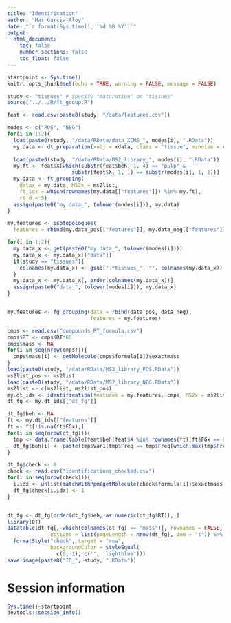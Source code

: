 ```yaml
---
title: "Identification"
author: "Mar Garcia-Aloy"
date: "`r format(Sys.time(), '%d %B %Y')`"
output: 
  html_document:
    toc: false
    number_sections: false
    toc_float: false
---
```


```r
startpoint <- Sys.time()
knitr::opts_chunk$set(echo = TRUE, warning = FALSE, message = FALSE)
```

```r
study <- "tissues" # specify "maturation" or "tissues"
source("../../R/ft_group.R")

feat <- read.csv(paste0(study, "/data/features.csv"))

modes <- c("POS", "NEG")
for(i in 1:2){
  load(paste0(study, "/data/RData/data_XCMS_", modes[i], ".RData"))
  my.data <- dt_preparation(xobj = xdata, class = "tissue", mznoise = c())
  
  load(paste0(study, "/data/RData/MS2_library_", modes[i], ".RData"))
  my.ft <- feat$X[which(substr(feat$beh, 1, 4) == "pulp" & 
                     substr(feat$X, 1, 1) == substr(modes[i], 1, 1))]
  my.data <- ft_grouping(
    datax = my.data, MS2x = ms2list, 
    ft_idx = which(rownames(my.data[["features"]]) %in% my.ft), 
    rt_d = 5)
  assign(paste0("my.data_", tolower(modes[i])), my.data)
}

my.features <- isotopologues(
  features = rbind(my.data_pos[["features"]], my.data_neg[["features"]]))

for(i in 1:2){
  my.data_x <- get(paste0("my.data_", tolower(modes[i])))
  my.data_x <- my.data_x[["data"]]
  if(study == "tissues"){
    colnames(my.data_x) <- gsub(".*tissues_", "", colnames(my.data_x))
  }
  my.data_x <- my.data_x[, order(colnames(my.data_x))]
  assign(paste0("data_", tolower(modes[i])), my.data_x)
}


my.features <- fg_grouping(data = rbind(data_pos, data_neg), 
                           features = my.features)

cmps <- read.csv("compounds_RT_formula.csv")
cmps$RT <- cmps$RT*60
cmps$mass <- NA
for(i in seq(nrow(cmps))){
  cmps$mass[i] <- getMolecule(cmps$formula[i])$exactmass
}
load(paste0(study, "/data/RData/MS2_library_POS.RData"))
ms2list_pos <- ms2list
load(paste0(study, "/data/RData/MS2_library_NEG.RData"))
ms2list <- c(ms2list, ms2list_pos)
my.dt_ids <- identification(features = my.features, cmps, MS2x = ms2list, rt_d = 120)
dt_fg <- my.dt_ids[["dt_fg"]]

dt_fg$beh <- NA
ft <- my.dt_ids[["features"]]
ft <- ft[!is.na(ft$FGx),]
for(i in seq(nrow(dt_fg))){
  tmp <- data.frame(table(feat$beh[feat$X %in% rownames(ft)[ft$FGx == dt_fg$FG[i]]]))
  dt_fg$beh[i] <- paste(tmp$Var1[tmp$Freq == tmp$Freq[which.max(tmp$Freq)]], collapse = "; ")
}

dt_fg$check <- 0
check <- read.csv("identifications_checked.csv")
for(i in seq(nrow(check))){
  i.idx <- unlist(matchWithPpm(getMolecule(check$formula[i])$exactmass, dt_fg$mass, ppm = 10))
  dt_fg$check[i.idx] <- 1
}


dt_fg <- dt_fg[order(dt_fg$beh, as.numeric(dt_fg$RT)), ]
library(DT)
datatable(dt_fg[,-which(colnames(dt_fg) == "mass")], rownames = FALSE, 
              options = list(pageLength = nrow(dt_fg), dom = 't')) %>% 
  formatStyle("check", target = "row", 
              backgroundColor = styleEqual(
                c(0, 1), c('', 'lightblue')))
save.image(paste0("ID_", study, ".RData"))
```


# Session information

```r
Sys.time()-startpoint
devtools::session_info()
```
